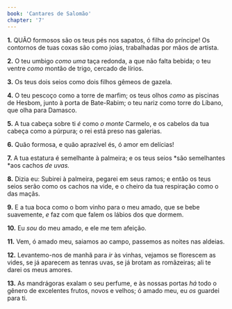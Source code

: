 ```yaml
---
book: 'Cantares de Salomão'
chapter: '7'
---
```


**1.** QUÃO formosos são os teus pés nos sapatos, ó filha do príncipe! Os contornos de tuas coxas são como joias, trabalhadas por mãos de artista.

**2.** O teu umbigo *como uma* taça redonda, a que não falta bebida; o teu ventre *como* montão de trigo, cercado de lírios.

**3.** Os teus dois seios como dois filhos gêmeos de gazela.

**4.** O teu pescoço como a torre de marfim; os teus olhos *como* as piscinas de Hesbom, junto à porta de Bate-Rabim; o teu nariz como torre do Líbano, que olha para Damasco.

**5.** A tua cabeça sobre ti *é* como *o monte* Carmelo, e os cabelos da tua cabeça como a púrpura; o rei está preso nas galerias.

**6.** Quão formosa, e quão aprazível és, ó amor em delícias!

**7.** A tua estatura é semelhante à palmeira; e os teus seios *são semelhantes *aos cachos *de uvas.*

**8.** Dizia eu: Subirei à palmeira, pegarei em seus ramos; e então os teus seios serão como os cachos na vide, e o cheiro da tua respiração como o das maçãs.

**9.** E a tua boca como o bom vinho para o meu amado, que se bebe suavemente, *e* faz com que falem os lábios dos que dormem.

**10.** Eu *sou* do meu amado, e ele me tem afeição.

**11.** Vem, ó amado meu, saiamos ao campo, passemos as noites nas aldeias.

**12.** Levantemo-nos de manhã para *ir* às vinhas, vejamos se florescem as vides, se já aparecem as tenras uvas, se já brotam as romãzeiras; ali te darei os meus amores.

**13.** As mandrágoras exalam o seu perfume, e às nossas portas *há* todo o gênero de excelentes frutos, novos e velhos; ó amado meu, eu *os* guardei para ti.
